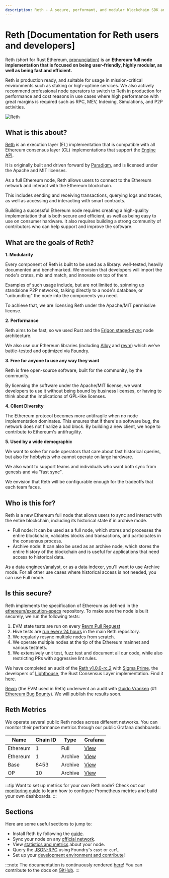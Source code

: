 ```yaml
---
description: Reth - A secure, performant, and modular blockchain SDK and Ethereum node.
---
```


# Reth [Documentation for Reth users and developers]

Reth (short for Rust Ethereum, [pronunciation](https://twitter.com/kelvinfichter/status/1597653609411268608)) is an **Ethereum full node implementation that is focused on being user-friendly, highly modular, as well as being fast and efficient.**

Reth is production ready, and suitable for usage in mission-critical environments such as staking or high-uptime services. We also actively recommend professional node operators to switch to Reth in production for performance and cost reasons in use cases where high performance with great margins is required such as RPC, MEV, Indexing, Simulations, and P2P activities.

![Reth](https://raw.githubusercontent.com/paradigmxyz/reth/main/assets/reth-prod.png)

## What is this about?

[Reth](https://github.com/paradigmxyz/reth/) is an execution layer (EL) implementation that is compatible with all Ethereum consensus layer (CL) implementations that support the [Engine API](https://github.com/ethereum/execution-apis/tree/59e3a719021f48c1ef5653840e3ea5750e6af693/src/engine).

It is originally built and driven forward by [Paradigm](https://paradigm.xyz/), and is licensed under the Apache and MIT licenses.

As a full Ethereum node, Reth allows users to connect to the Ethereum network and interact with the Ethereum blockchain.

This includes sending and receiving transactions, querying logs and traces, as well as accessing and interacting with smart contracts.

Building a successful Ethereum node requires creating a high-quality implementation that is both secure and efficient, as well as being easy to use on consumer hardware. It also requires building a strong community of contributors who can help support and improve the software.

## What are the goals of Reth?

**1. Modularity**

Every component of Reth is built to be used as a library: well-tested, heavily documented and benchmarked. We envision that developers will import the node's crates, mix and match, and innovate on top of them.

Examples of such usage include, but are not limited to, spinning up standalone P2P networks, talking directly to a node's database, or "unbundling" the node into the components you need.

To achieve that, we are licensing Reth under the Apache/MIT permissive license.

**2. Performance**

Reth aims to be fast, so we used Rust and the [Erigon staged-sync](https://erigon.substack.com/p/erigon-stage-sync-and-control-flows) node architecture.

We also use our Ethereum libraries (including [Alloy](https://github.com/alloy-rs/alloy/) and [revm](https://github.com/bluealloy/revm/)) which we’ve battle-tested and optimized via [Foundry](https://github.com/foundry-rs/foundry/).

**3. Free for anyone to use any way they want**

Reth is free open-source software, built for the community, by the community.

By licensing the software under the Apache/MIT license, we want developers to use it without being bound by business licenses, or having to think about the implications of GPL-like licenses.

**4. Client Diversity**

The Ethereum protocol becomes more antifragile when no node implementation dominates. This ensures that if there's a software bug, the network does not finalize a bad block. By building a new client, we hope to contribute to Ethereum's antifragility.

**5. Used by a wide demographic**

We want to solve for node operators that care about fast historical queries, but also for hobbyists who cannot operate on large hardware.

We also want to support teams and individuals who want both sync from genesis and via "fast sync".

We envision that Reth will be configurable enough for the tradeoffs that each team faces.

## Who is this for?

Reth is a new Ethereum full node that allows users to sync and interact with the entire blockchain, including its historical state if in archive mode.

-   Full node: It can be used as a full node, which stores and processes the entire blockchain, validates blocks and transactions, and participates in the consensus process.
-   Archive node: It can also be used as an archive node, which stores the entire history of the blockchain and is useful for applications that need access to historical data.

As a data engineer/analyst, or as a data indexer, you'll want to use Archive mode. For all other use cases where historical access is not needed, you can use Full mode.

## Is this secure?

Reth implements the specification of Ethereum as defined in the [ethereum/execution-specs](https://github.com/ethereum/execution-specs/) repository. To make sure the node is built securely, we run the following tests:

1. EVM state tests are run on every [Revm Pull Request](https://github.com/bluealloy/revm/blob/main/.github/workflows/ethereum-tests.yml)
1. Hive tests are [run every 24 hours](https://github.com/paradigmxyz/reth/blob/main/.github/workflows/hive.yml) in the main Reth repository.
1. We regularly resync multiple nodes from scratch.
1. We operate multiple nodes at the tip of the Ethereum mainnet and various testnets.
1. We extensively unit test, fuzz test and document all our code, while also restricting PRs with aggressive lint rules.

We have completed an audit of the [Reth v1.0.0-rc.2](https://github.com/paradigmxyz/reth/releases/tag/v1.0.0-rc.2) with [Sigma Prime](https://sigmaprime.io/), the developers of [Lighthouse](https://github.com/sigp/lighthouse), the Rust Consensus Layer implementation. Find it [here](https://github.com/paradigmxyz/reth/blob/main/audit/sigma_prime_audit_v2.pdf).

[Revm](https://github.com/bluealloy/revm) (the EVM used in Reth) underwent an audit with [Guido Vranken](https://twitter.com/guidovranken) (#1 [Ethereum Bug Bounty](https://ethereum.org/en/bug-bounty)). We will publish the results soon.

## Reth Metrics

We operate several public Reth nodes across different networks. You can monitor their performance metrics through our public Grafana dashboards:

| Name     | Chain ID | Type    | Grafana                                                                            |
| -------- | -------- | ------- | ---------------------------------------------------------------------------------- |
| Ethereum | 1        | Full    | [View](https://reth.ithaca.xyz/public-dashboards/23ceb3bd26594e349aaaf2bcf336d0d4) |
| Ethereum | 1        | Archive | [View](https://reth.ithaca.xyz/public-dashboards/a49fa110dc9149298fa6763d5c89c8c0) |
| Base     | 8453     | Archive | [View](https://reth.ithaca.xyz/public-dashboards/b3e9f2e668ee4b86960b7fac691b5e64) |
| OP       | 10       | Archive | [View](https://reth.ithaca.xyz/public-dashboards/aa32f6c39a664f9aa371399b59622527) |

:::tip
Want to set up metrics for your own Reth node? Check out our [monitoring guide](/run/monitoring) to learn how to configure Prometheus metrics and build your own dashboards.
:::

## Sections

Here are some useful sections to jump to:

-   Install Reth by following the [guide](/installation/overview).
-   Sync your node on any [official network](/run/overview).
-   View [statistics and metrics](/run/monitoring) about your node.
-   Query the [JSON-RPC](/jsonrpc/intro) using Foundry's `cast` or `curl`.
-   Set up your [development environment and contribute](/introduction/contributing)!

:::note
The documentation is continuously rendered [here](https://reth.rs)!
You can contribute to the docs on [GitHub][gh-docs].
:::

[tg-badge]: https://img.shields.io/endpoint?color=neon&logo=telegram&label=chat&url=https%3A%2F%2Ftg.sumanjay.workers.dev%2Fparadigm%5Freth
[tg-url]: https://t.me/paradigm_reth
[gh-docs]: https://github.com/paradigmxyz/reth/tree/main/book
